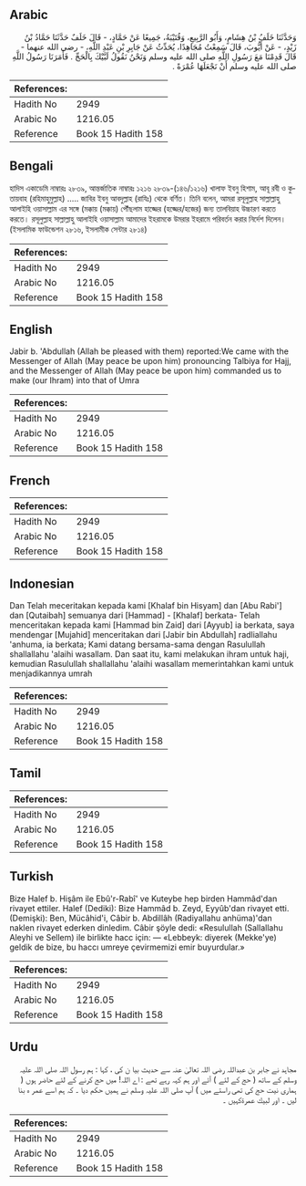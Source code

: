 ## Arabic


<div dir="rtl" lang="ar" style={{fontSize:'larger',backgroundColor:'#f8f9fa',padding:20}}>
وَحَدَّثَنَا خَلَفُ بْنُ هِشَامٍ، وَأَبُو الرَّبِيعِ، وَقُتَيْبَةُ، جَمِيعًا عَنْ حَمَّادٍ، - قَالَ خَلَفٌ حَدَّثَنَا حَمَّادُ بْنُ زَيْدٍ، - عَنْ أَيُّوبَ، قَالَ سَمِعْتُ مُجَاهِدًا، يُحَدِّثُ عَنْ جَابِرِ بْنِ عَبْدِ اللَّهِ، - رضى الله عنهما - قَالَ قَدِمْنَا مَعَ رَسُولِ اللَّهِ صلى الله عليه وسلم وَنَحْنُ نَقُولُ لَبَّيْكَ بِالْحَجِّ ‏.‏ فَأَمَرَنَا رَسُولُ اللَّهِ صلى الله عليه وسلم أَنْ نَجْعَلَهَا عُمْرَةً ‏.‏
</div>
<div style={{backgroundColor:'#f8f9fa',padding:20, marginBottom: 10}}><table> <thead> <tr> <th>References:</th> <th></th> </tr> </thead> <tbody><tr><td>Hadith No</td><td>2949</td></tr><tr><td>Arabic No</td><td>1216.05</td></tr><tr><td>Reference</td><td>Book 15 Hadith 158</td></tr></tbody></table></div>

## Bengali


<div dir="ltr" lang="bn" style={{fontSize:'larger',backgroundColor:'#f8f9fa',padding:20}}>
হাদিস একাডেমি নাম্বারঃ ২৮৩৯, আন্তর্জাতিক নাম্বারঃ ১২১৬ ২৮৩৯-(১৪৬/১২১৬) খালাফ ইবনু হিশাম, আবূ রবী ও কুতায়বাহ (রহিমাহুমুল্লাহ) ..... জাবির ইবনু আবদুল্লাহ (রাযিঃ) থেকে বর্ণিত। তিনি বলেন, আমরা রসূলুল্লাহ সাল্লাল্লাহু আলাইহি ওয়াসাল্লাম এর সঙ্গে (মক্কায় (মক্কায়) পৌঁছলাম হাজ্জের (হজ্জের/হজের) জন্য তালবিয়াহ উচ্চারণ করতে করতে। রসূলুল্লাহ সাল্লাল্লাহু আলাইহি ওয়াসাল্লাম আমাদের ইহরামকে উমরার ইহরামে পরিবর্তন করার নির্দেশ দিলেন। (ইসলামিক ফাউন্ডেশন ২৮১৬, ইসলামীক সেন্টার ২৮১৪)
</div>
<div style={{backgroundColor:'#f8f9fa',padding:20, marginBottom: 10}}><table> <thead> <tr> <th>References:</th> <th></th> </tr> </thead> <tbody><tr><td>Hadith No</td><td>2949</td></tr><tr><td>Arabic No</td><td>1216.05</td></tr><tr><td>Reference</td><td>Book 15 Hadith 158</td></tr></tbody></table></div>

## English


<div dir="ltr" lang="en" style={{fontSize:'larger',backgroundColor:'#f8f9fa',padding:20}}>
Jabir b. 'Abdullah (Allah be pleased with them) reported:We came with the Messenger of Allah (May peace be upon him) pronouncing Talbiya for Hajj, and the Messenger of Allah (May peace be upon him) commanded us to make (our Ihram) into that of Umra
</div>
<div style={{backgroundColor:'#f8f9fa',padding:20, marginBottom: 10}}><table> <thead> <tr> <th>References:</th> <th></th> </tr> </thead> <tbody><tr><td>Hadith No</td><td>2949</td></tr><tr><td>Arabic No</td><td>1216.05</td></tr><tr><td>Reference</td><td>Book 15 Hadith 158</td></tr></tbody></table></div>

## French


<div dir="ltr" lang="fr" style={{fontSize:'larger',backgroundColor:'#f8f9fa',padding:20}}>

</div>
<div style={{backgroundColor:'#f8f9fa',padding:20, marginBottom: 10}}><table> <thead> <tr> <th>References:</th> <th></th> </tr> </thead> <tbody><tr><td>Hadith No</td><td>2949</td></tr><tr><td>Arabic No</td><td>1216.05</td></tr><tr><td>Reference</td><td>Book 15 Hadith 158</td></tr></tbody></table></div>

## Indonesian


<div dir="ltr" lang="id" style={{fontSize:'larger',backgroundColor:'#f8f9fa',padding:20}}>
Dan Telah meceritakan kepada kami [Khalaf bin Hisyam] dan [Abu Rabi'] dan [Qutaibah] semuanya dari [Hammad] - [Khalaf] berkata- Telah menceritakan kepada kami [Hammad bin Zaid] dari [Ayyub] ia berkata, saya mendengar [Mujahid] menceritakan dari [Jabir bin Abdullah] radliallahu 'anhuma, ia berkata; Kami datang bersama-sama dengan Rasulullah shallallahu 'alaihi wasallam. Dan saat itu, kami melakukan ihram untuk haji, kemudian Rasulullah shallallahu 'alaihi wasallam memerintahkan kami untuk menjadikannya umrah
</div>
<div style={{backgroundColor:'#f8f9fa',padding:20, marginBottom: 10}}><table> <thead> <tr> <th>References:</th> <th></th> </tr> </thead> <tbody><tr><td>Hadith No</td><td>2949</td></tr><tr><td>Arabic No</td><td>1216.05</td></tr><tr><td>Reference</td><td>Book 15 Hadith 158</td></tr></tbody></table></div>

## Tamil


<div dir="ltr" lang="ta" style={{fontSize:'larger',backgroundColor:'#f8f9fa',padding:20}}>

</div>
<div style={{backgroundColor:'#f8f9fa',padding:20, marginBottom: 10}}><table> <thead> <tr> <th>References:</th> <th></th> </tr> </thead> <tbody><tr><td>Hadith No</td><td>2949</td></tr><tr><td>Arabic No</td><td>1216.05</td></tr><tr><td>Reference</td><td>Book 15 Hadith 158</td></tr></tbody></table></div>

## Turkish


<div dir="ltr" lang="tr" style={{fontSize:'larger',backgroundColor:'#f8f9fa',padding:20}}>
Bize Halef b. Hişâm ile Ebû'r-Rabî' ve Kuteybe hep birden Hammâd'dan rivayet ettiler. Halef (Dediki): Bize Hammâd b. Zeyd, Eyyûb'dan rivayet etti. (Demişki): Ben, Mücâhid'i, Câbir b. Abdillâh (Radiyallahu anhüma)'dan naklen rivayet ederken dinledim. Câbir şöyle dedi: «Resulullah (Sallallahu Aleyhi ve Sellem) ile birlikte hacc için: — «Lebbeyk: diyerek (Mekke'ye) geldik de bize, bu haccı umreye çevirmemizi emir buyurdular.»
</div>
<div style={{backgroundColor:'#f8f9fa',padding:20, marginBottom: 10}}><table> <thead> <tr> <th>References:</th> <th></th> </tr> </thead> <tbody><tr><td>Hadith No</td><td>2949</td></tr><tr><td>Arabic No</td><td>1216.05</td></tr><tr><td>Reference</td><td>Book 15 Hadith 158</td></tr></tbody></table></div>

## Urdu


<div dir="rtl" lang="ur" style={{fontSize:'larger',backgroundColor:'#f8f9fa',padding:20}}>
مجاہد نے جابر بن عبداللہ رضی اللہ تعالیٰ عنہ سے حدیث بیا ن کی ، کہا : ہم رسول اللہ صلی اللہ علیہ وسلم کے ساتھ ( حج کے لئے ) آئے اور ہم کہہ رہے تھے : اے اللہ! میں حج کرنے کے لئے حاضر ہوں ( ہماری نیت حج کی تھی راستے میں ) آپ صلی اللہ علیہ وسلم نے ہمیں حکم دیا ۔ کہ ہم اسے عمر ہ بنا لیں ۔ اور لبيك عمرةکہیں ۔
</div>
<div style={{backgroundColor:'#f8f9fa',padding:20, marginBottom: 10}}><table> <thead> <tr> <th>References:</th> <th></th> </tr> </thead> <tbody><tr><td>Hadith No</td><td>2949</td></tr><tr><td>Arabic No</td><td>1216.05</td></tr><tr><td>Reference</td><td>Book 15 Hadith 158</td></tr></tbody></table></div>
